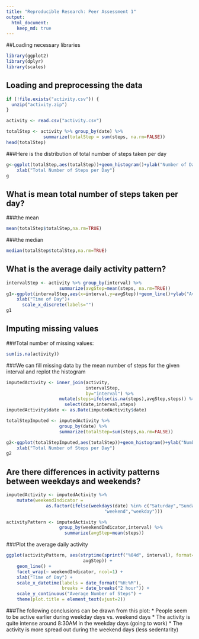 ```yaml
---
title: "Reproducible Research: Peer Assessment 1"
output: 
  html_document:
    keep_md: true
---
```

##Loading necessary libraries
```r
library(ggplot2)
library(dplyr)
library(scales)
```
## Loading and preprocessing the data
```r
if (!file.exists("activity.csv")) {
  unzip("activity.zip")
}

activity <- read.csv("activity.csv")

totalStep <- activity %>% group_by(date) %>% 
              summarize(totalStep = sum(steps, na.rm=FALSE))
head(totalStep)

```
###Here is the distribution of total number of steps taken per day
```r
g<-ggplot(totalStep,aes(totalStep))+geom_histogram()+ylab("Number of Days")+
    xlab("Total Number of Steps per Day")
g
```


## What is mean total number of steps taken per day?
###the mean
```r
mean(totalStep$totalStep,na.rm=TRUE)
```
###the median
```r
median(totalStep$totalStep,na.rm=TRUE)
```

## What is the average daily activity pattern?

```r
intervalStep <- activity %>% group_by(interval) %>%
                    summarize(avgStep=mean(steps, na.rm=TRUE))
g1<-ggplot(intervalStep,aes(x=interval,y=avgStep))+geom_line()+ylab("Average Number of Days")+
    xlab("Time of Day")+
      scale_x_discrete(labels="")
g1
```


## Imputing missing values
###Total number of missing values:
```r
sum(is.na(activity))
```
###We can fill missing data by the mean number of steps for the given interval and replot the histogram

```r
imputedActivity <- inner_join(activity,
                              intervalStep,
                              by="interval") %>%
                    mutate(steps=ifelse(is.na(steps),avgStep,steps)) %>%
                      select(date,interval,steps)
imputedActivity$date <- as.Date(imputedActivity$date)

totalStepImputed <- imputedActivity %>%
                    group_by(date) %>%
                    summarize(totalStep=sum(steps,na.rm=FALSE))

g2<-ggplot(totalStepImputed,aes(totalStep))+geom_histogram()+ylab("Number of Days")+
    xlab("Total Number of Steps per Day")
g2
```


## Are there differences in activity patterns between weekdays and weekends?

```r
imputedActivity <- imputedActivity %>%
    mutate(weekendIndicator =
               as.factor(ifelse(weekdays(date) %in% c("Saturday","Sunday"),
                                     "weekend","weekday")))

activityPattern <- imputedActivity %>%
                    group_by(weekendIndicator,interval) %>%
                      summarize(avgStep=mean(steps))

```
###Plot the average daily activity
```r
ggplot(activityPattern, aes(strptime(sprintf("%04d", interval), format="%H%M"),
                             avgStep)) +
    geom_line() +
    facet_wrap(~ weekendIndicator, ncol=1) +
    xlab("Time of Day") +
    scale_x_datetime(labels = date_format("%H:%M"), 
                     breaks = date_breaks("2 hour")) +
    scale_y_continuous("Average Number of Steps") +
    theme(plot.title = element_text(vjust=2))
```


###The following conclusions can be drawn from this plot:
* People seem to be active earlier during weekday days vs. weekend days
* The activity is quite intense around 8:30AM in the weekday days (going to work)
* The activity is more spread out during the weekend days (less sedentarity)

